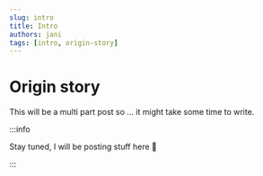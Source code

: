 ```yaml
---
slug: intro
title: Intro
authors: jani
tags: [intro, origin-story]
---
```


# Origin story

This will be a multi part post so ... it might take some time to write.

<!--truncate-->

:::info

Stay tuned, I will be posting stuff here 🤪

:::


